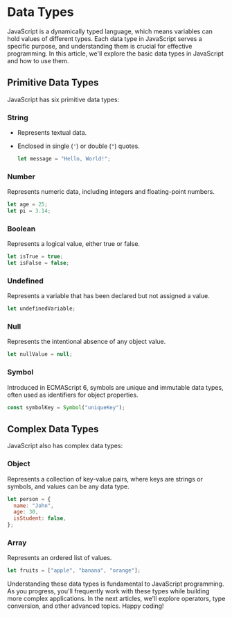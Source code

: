 
# Data Types

JavaScript is a dynamically typed language, which means variables can hold values of different types. Each data type in JavaScript serves a specific purpose, and understanding them is crucial for effective programming. In this article, we'll explore the basic data types in JavaScript and how to use them.

## Primitive Data Types

JavaScript has six primitive data types:

<Steps>

### String

- Represents textual data.
- Enclosed in single (`'`) or double (`"`) quotes.

  ```javascript
  let message = "Hello, World!";
  ```

### Number

Represents numeric data, including integers and floating-point numbers.

```js
let age = 25;
let pi = 3.14;
```

### Boolean

Represents a logical value, either true or false.

```js
let isTrue = true;
let isFalse = false;
```

### Undefined

Represents a variable that has been declared but not assigned a value.

```js
let undefinedVariable;
```

### Null

Represents the intentional absence of any object value.

```js
let nullValue = null;
```

### Symbol

Introduced in ECMAScript 6, symbols are unique and immutable data types, often used as identifiers for object properties.

```js
const symbolKey = Symbol("uniqueKey");
```

</Steps>

## Complex Data Types

JavaScript also has complex data types:

<Steps>

### Object

Represents a collection of key-value pairs, where keys are strings or symbols, and values can be any data type.

```js
let person = {
  name: "John",
  age: 30,
  isStudent: false,
};
```

### Array

Represents an ordered list of values.

```js
let fruits = ["apple", "banana", "orange"];
```

</Steps>

Understanding these data types is fundamental to JavaScript programming. As you progress, you'll frequently work with these types while building more complex applications. In the next articles, we'll explore operators, type conversion, and other advanced topics. Happy coding!
